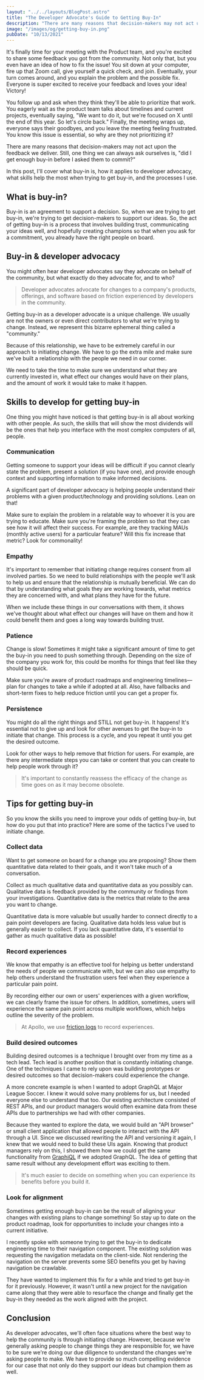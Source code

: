 ```yaml
---
layout: "../../layouts/BlogPost.astro"
title: "The Developer Advocate's Guide to Getting Buy-In"
description: "There are many reasons that decision-makers may not act upon the feedback we deliver. Still, one thing we can always ask ourselves is, did I get enough buy-in before I asked them to commit? In this post, I'll cover what buy-in is, how it applies to developer advocacy, what skills help the most when trying to get buy-in, and the processes I use."
image: "/images/og/getting-buy-in.png"
pubDate: "10/13/2021"
---
```


It's finally time for your meeting with the Product team, and you're excited to share some feedback you got from the community. Not only that, but you even have an idea of how to fix the issue! You sit down at your computer, fire up that Zoom call, give yourself a quick check, and join. Eventually, your turn comes around, and you explain the problem and the possible fix. Everyone is super excited to receive your feedback and loves your idea! Victory!

You follow up and ask when they think they'll be able to prioritize that work. You eagerly wait as the product team talks about timelines and current projects, eventually saying, "We want to do it, but we're focused on X until the end of this year. So let's circle back." Finally, the meeting wraps up, everyone says their goodbyes, and you leave the meeting feeling frustrated. You know this issue is essential, so why are they not prioritizing it?

There are many reasons that decision-makers may not act upon the feedback we deliver. Still, one thing we can always ask ourselves is, "did I get enough buy-in before I asked them to commit?"

In this post, I'll cover what buy-in is, how it applies to developer advocacy, what skills help the most when trying to get buy-in, and the processes I use.

## What is buy-in?

Buy-in is an agreement to support a decision. So, when we are trying to get buy-in, we're trying to get decision-makers to support our ideas. So, the act of getting buy-in is a process that involves building trust, communicating your ideas well, and hopefully creating champions so that when you ask for a commitment, you already have the right people on board.

## Buy-in & developer advocacy

You might often hear developer advocates say they advocate on behalf of the community, but what exactly do they advocate for, and to who?

> Developer advocates advocate for changes to a company's products, offerings, and software based on friction experienced by developers in the community.

Getting buy-in as a developer advocate is a unique challenge. We usually are not the owners or even direct contributors to what we're trying to change. Instead, we represent this bizarre ephemeral thing called a "community."

Because of this relationship, we have to be extremely careful in our approach to initiating change. We have to go the extra mile and make sure we've built a relationship with the people we need in our corner.

We need to take the time to make sure we understand what they are currently invested in, what effect our changes would have on their plans, and the amount of work it would take to make it happen.

## Skills to develop for getting buy-in

One thing you might have noticed is that getting buy-in is all about working with other people. As such, the skills that will show the most dividends will be the ones that help you interface with the most complex computers of all, people.

### Communication

Getting someone to support your ideas will be difficult if you cannot clearly state the problem, present a solution (if you have one), and provide enough context and supporting information to make informed decisions.

A significant part of developer advocacy is helping people understand their problems with a given product/technology and providing solutions. Lean on that!

Make sure to explain the problem in a relatable way to whoever it is you are trying to educate. Make sure you're framing the problem so that they can see how it will affect their success. For example, are they tracking MAUs (monthly active users) for a particular feature? Will this fix increase that metric? Look for commonality!

### Empathy

It's important to remember that initiating change requires consent from all involved parties. So we need to build relationships with the people we'll ask to help us and ensure that the relationship is mutually beneficial. We can do that by understanding what goals they are working towards, what metrics they are concerned with, and what plans they have for the future.

When we include these things in our conversations with them, it shows we've thought about what effect our changes will have on them and how it could benefit them and goes a long way towards building trust.

### Patience

Change is slow! Sometimes it might take a significant amount of time to get the buy-in you need to push something through. Depending on the size of the company you work for, this could be months for things that feel like they should be quick.

Make sure you're aware of product roadmaps and engineering timelines—plan for changes to take a while if adopted at all. Also, have fallbacks and short-term fixes to help reduce friction until you can get a proper fix.

### Persistence

You might do all the right things and STILL not get buy-in. It happens! It's essential not to give up and look for other avenues to get the buy-in to initiate that change. This process is a cycle, and you repeat it until you get the desired outcome.

Look for other ways to help remove that friction for users. For example, are there any intermediate steps you can take or content that you can create to help people work through it?

> It's important to constantly reassess the efficacy of the change as time goes on as it may become obsolete.

## Tips for getting buy-in

So you know the skills you need to improve your odds of getting buy-in, but how do you put that into practice? Here are some of the tactics I've used to initiate change.

### Collect data

Want to get someone on board for a change you are proposing? Show them quantitative data related to their goals, and it won't take much of a conversation.

Collect as much qualitative data and quantitative data as you possibly can. Qualitative data is feedback provided by the community or findings from your investigations. Quantitative data is the metrics that relate to the area you want to change.

Quantitative data is more valuable but usually harder to connect directly to a pain point developers are facing. Qualitative data holds less value but is generally easier to collect. If you lack quantitative data, it's essential to gather as much qualitative data as possible!

### Record experiences

We know that empathy is an effective tool for helping us better understand the needs of people we communicate with, but we can also use empathy to help others understand the frustration users feel when they experience a particular pain point.

By recording either our own or users' experiences with a given workflow, we can clearly frame the issue for others. In addition, sometimes, users will experience the same pain point across multiple workflows, which helps outline the severity of the problem.

> At Apollo, we use [friction logs](/developer-advocates-guide-to-addressing-product-friction) to record experiences.

### Build desired outcomes

Building desired outcomes is a technique I brought over from my time as a tech lead. Tech lead is another position that is constantly initiating change. One of the techniques I came to rely upon was building prototypes or desired outcomes so that decision-makers could experience the change.

A more concrete example is when I wanted to adopt GraphQL at Major League Soccer. I knew it would solve many problems for us, but I needed everyone else to understand that too. Our existing architecture consisted of REST APIs, and our product managers would often examine data from these APIs due to partnerships we had with other companies.

Because they wanted to explore the data, we would build an "API browser" or small client application that allowed people to interact with the API through a UI. Since we discussed rewriting the API and versioning it again, I knew that we would need to build these UIs again. Knowing that product managers rely on this, I showed them how we could get the same functionality from [GraphiQL](https://graphiql-test.netlify.app/) if we adopted GraphQL. The idea of getting that same result without any development effort was exciting to them.

> It's much easier to decide on something when you can experience its benefits before you build it.

### Look for alignment

Sometimes getting enough buy-in can be the result of aligning your changes with existing plans to change something! So stay up to date on the product roadmap, look for opportunities to include your changes into a current initiative.

I recently spoke with someone trying to get the buy-in to dedicate engineering time to their navigation component. The existing solution was requesting the navigation metadata on the client-side. Not rendering the navigation on the server prevents some SEO benefits you get by having navigation be crawlable.

They have wanted to implement this fix for a while and tried to get buy-in for it previously. However, it wasn't until a new project for the navigation came along that they were able to resurface the change and finally get the buy-in they needed as the work aligned with the project.

## Conclusion

As developer advocates, we'll often face situations where the best way to help the community is through initiating change. However, because we're generally asking people to change things they are responsible for, we have to be sure we're doing our due diligence to understand the changes we're asking people to make. We have to provide so much compelling evidence for our case that not only do they support our ideas but champion them as well.
